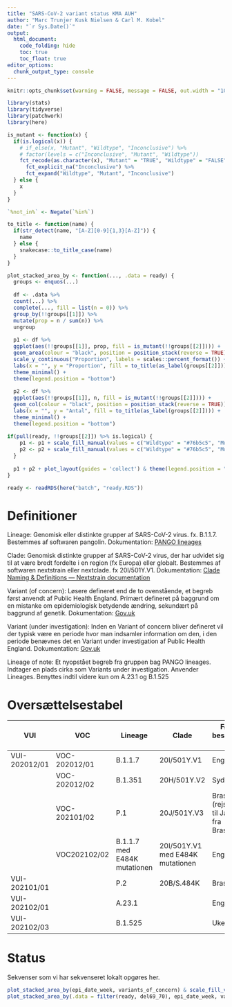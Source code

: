 ```yaml
---
title: "SARS-CoV-2 variant status KMA AUH"
author: "Marc Trunjer Kusk Nielsen & Carl M. Kobel"
date: "`r Sys.Date()`"
output: 
  html_document:
    code_folding: hide
    toc: true
    toc_float: true
editor_options: 
  chunk_output_type: console
---
```


```r
knitr::opts_chunk$set(warning = FALSE, message = FALSE, out.width = "100%", dev = c("svg", "png"))
```

```r
library(stats)
library(tidyverse)
library(patchwork)
library(here)

is_mutant <- function(x) {
  if(is.logical(x)) {
    # if_else(x, "Mutant", "Wildtype", "Inconclusive") %>%
    # factor(levels = c("Inconclusive", "Mutant", "Wildtype"))
    fct_recode(as.character(x), "Mutant" = "TRUE", "Wildtype" = "FALSE") %>% 
      fct_explicit_na("Inconclusive") %>% 
      fct_expand("Wildtype", "Mutant", "Inconclusive")
  } else {
    x
  }
}

`%not_in%` <- Negate(`%in%`)

to_title <- function(name) {
  if(str_detect(name, "[A-Z][0-9]{1,3}[A-Z]")) {
    name
  } else {
    snakecase::to_title_case(name)
  }
}

plot_stacked_area_by <- function(..., .data = ready) {
  groups <- enquos(...)
  
  df <- .data %>% 
  count(...) %>% 
  complete(..., fill = list(n = 0)) %>% 
  group_by(!!groups[[1]]) %>% 
  mutate(prop = n / sum(n)) %>% 
  ungroup 
  
  p1 <- df %>% 
  ggplot(aes(!!groups[[1]], prop, fill = is_mutant(!!groups[[2]]))) +
  geom_area(colour = "black", position = position_stack(reverse = TRUE)) +
  scale_y_continuous("Proportion", labels = scales::percent_format()) +
  labs(x = "", y = "Proportion", fill = to_title(as_label(groups[[2]]))) +
  theme_minimal() +
  theme(legend.position = "bottom")
  
  p2 <- df %>% 
  ggplot(aes(!!groups[[1]], n, fill = is_mutant(!!groups[[2]]))) +
  geom_col(colour = "black", position = position_stack(reverse = TRUE)) +
  labs(x = "", y = "Antal", fill = to_title(as_label(groups[[2]]))) +
  theme_minimal() +
  theme(legend.position = "bottom")
  
if(pull(ready, !!groups[[2]]) %>% is.logical) {
    p1 <- p1 + scale_fill_manual(values = c("Wildtype" = "#76b5c5", "Mutant" = "#873e23", "Inconclusive" = "#cccccc"))
    p2 <- p2 + scale_fill_manual(values = c("Wildtype" = "#76b5c5", "Mutant" = "#873e23", "Inconclusive" = "#cccccc"))
  }
  
  p1 + p2 + plot_layout(guides = 'collect') & theme(legend.position = "bottom")
}

ready <- readRDS(here("batch", "ready.RDS"))
```

# Definitioner

Lineage: Genomisk eller distinkte grupper af SARS-CoV-2 virus. fx. B.1.1.7. Bestemmes af softwaren pangolin. Dokumentation: [PANGO lineages](https://cov-lineages.org/pango_lineages.html)

Clade: Genomisk distinkte grupper af SARS-CoV-2 virus, der har udvidet sig til at være bredt fordelte i en region (fx Europa) eller globalt. Bestemmes af softwaren nextstrain eller nextclade. fx 20I/501Y.V1. Dokumentation: [Clade Naming & Definitions --- Nextstrain documentation](https://docs.nextstrain.org/en/latest/tutorials/SARS-CoV-2/steps/naming_clades.html)

Variant (of concern): Løsere defineret end de to ovenstående, et begreb først anvendt af Public Health England. Primært defineret på baggrund om en mistanke om epidemiologisk betydende ændring, sekundært på baggrund af genetik. Dokumentation: [Gov.uk](https://www.gov.uk/government/publications/covid-19-variants-genomically-confirmed-case-numbers/variants-distribution-of-cases-data#Variant1)

Variant (under investigation): Inden en Variant of concern bliver defineret vil der typisk være en periode hvor man indsamler information om den, i den periode benævnes det en Variant under investigation af Public Health England. Dokumentation: [Gov.uk](https://www.gov.uk/government/publications/covid-19-variants-genomically-confirmed-case-numbers/variants-distribution-of-cases-data#Variant1)

Lineage of note: Et nyopstået begreb fra gruppen bag PANGO lineages. Indtager en plads cirka som Variants under investigation. Anvender Lineages. Benyttes indtil videre kun om A.23.1 og B.1.525

# Oversættelsestabel

| VUI           | VOC           | Lineage                      | Clade                            | Først beskrevet i                            | Deletion 69/70 | N501Y | E484K |
|---------------|---------------|------------------------------|----------------------------------|----------------------------------------------|----------------|-------|-------|
| VUI-202012/01 | VOC-202012/01 | B.1.1.7                      | 20I/501Y.V1                      | England                                      | +              | +     | -     |
|               | VOC-202012/02 | B.1.351                      | 20H/501Y.V2                      | Sydafrika                                    | -              | +     | +     |
|               | VOC-202101/02 | P.1                          | 20J/501Y.V3                      | Brasilien (rejsende til Japan fra Brasilien) | -              | +     | +     |
|               | VOC202102/02  | B.1.1.7 med E484K mutationen | 20I/501Y.V1 med E484K mutationen | England                                      | +              | +     | +     |
| VUI-202101/01 |               | P.2                          | 20B/S.484K                       | Brasilien                                    | -              | -     | +     |
| VUI-202102/01 |               | A.23.1                       |                                  | England                                      | -              | -     | -     |
| VUI-202102/03 |               | B.1.525                      |                                  | Ukendt                                       | +              | -     | +     |

# Status

Sekvenser som vi har sekvenseret lokalt opgøres her.

```r
plot_stacked_area_by(epi_date_week, variants_of_concern) & scale_fill_viridis_d(option = "magma")
plot_stacked_area_by(.data = filter(ready, del69_70), epi_date_week, variants_of_concern) & scale_fill_viridis_d(option = "magma") & labs(title = "Kun sekvenser med deletion 69-70")
```


